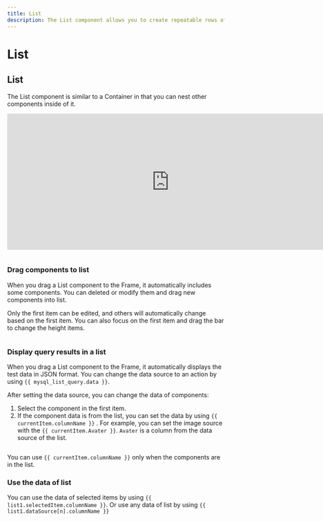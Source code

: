 ```yaml
---
title: List
description: The List component allows you to create repeatable rows of data whose look and feel are defined by you.
---
```


# List

## List

The List component is similar to a Container in that you can nest other components inside of it.

<iframe width="750" height="315" src="https://www.youtube.com/embed/5rtzkJxEe5o" title="How to use List Component in ILLA Cloud? ILLA Tutorial." frameborder="0" allow="accelerometer; autoplay; clipboard-write; encrypted-media; gyroscope; picture-in-picture; web-share" allowfullscreen></iframe>

<img
  src='https://cdn.illacloud.com/official-website/img/docs/assemble/list.png'
  alt=""
/>

### Drag components to list

When you drag a List component to the Frame, it automatically includes some components. You can deleted or modify them and drag new components into list. 

Only the first item can be edited, and others will automatically change based on the first item. You can also focus on the first item and drag the bar to change the height items.

<img
  src='https://cdn.illacloud.com/official-website/img/docs/assemble/list1.png'
  alt=""
/>

### Display query results in a list

When you drag a List component to the Frame, it automatically displays the test data in JSON format. You can change the data source to an action by using `{{ mysql_list_query.data }}`. 

After setting the data source, you can change the data of components:

1.  Select the component in the first item. 
2.  If the component data is from the list, you can set the data by using `{{ currentItem.columnName }}` . For example, you can set the image source with the `{{ currentItem.Avater }}`. `Avater` is a column from the data source of the list.

<img
  src='https://cdn.illacloud.com/official-website/img/docs/assemble/list2.png'
  alt=""
/>

You can use  `{{ currentItem.columnName }}` only when the components are in the list. 

### Use the data of list

You can use the data of selected items by using `{{ list1.selectedItem.columnName }}`. Or use any data of list by using `{{ list1.dataSource[n].columnName }}`

<img
  src='https://cdn.illacloud.com/official-website/img/docs/assemble/list3.png'
  alt=""
/>
